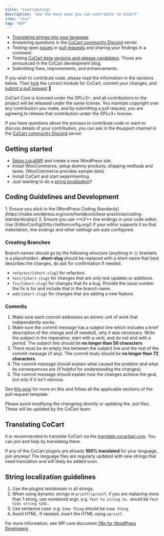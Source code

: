 ```yaml
---
title: "Contributing"
description: "See the many ways you can contribute to CoCart"
icon: "star"
tag: "WIP"
---
```


- [Translating strings into your language](#translating-cocart).
- Answering questions in the [CoCart community Discord](https://cocartapi.com/community/?ref=mintlify) server.
- Testing open [issues](https://github.com/co-cart/co-cart/issues?q=is%3Aissue+is%3Aopen+sort%3Aupdated-desc) or [pull requests](https://github.com/co-cart/co-cart/pulls?q=is%3Apr+is%3Aopen+sort%3Aupdated-desc) and sharing your findings in a comment.
- Testing [CoCart beta versions and release candidates](https://github.com/co-cart/cocart-beta-tester). Those are announced in the CoCart development blog.
- Submitting fixes, improvements, and enhancements.

If you wish to contribute code, please read the information in the sections below. Then [fork](https://help.github.com/articles/fork-a-repo/) the correct module for CoCart, commit your changes, and [submit a pull request](https://help.github.com/articles/using-pull-requests/) 🎉

CoCart Core is licensed under the GPLv3+, and all contributions to the project will be released under the same license. You maintain copyright over any contribution you make, and by submitting a pull request, you are agreeing to release that contribution under the GPLv3+ license.

If you have questions about the process to contribute code or want to discuss details of your contribution, you can ask in the #support channel in the [CoCart community Discord](https://cocartapi.com/community/?ref=mintlify) server.

## Getting started

- [Setup LocalWP](https://localwp.com/releases/) and create a new WordPress site.
- Install WooCommerce, setup dummy products, shipping methods and taxes. (WooCommerce provides sample data)
- Install CoCart and start experimenting.
- Just wanting to do a [string localization](#string-localization-guidelines)?

## Coding Guidelines and Development

<Tip>
    1. Ensure you stick to the [WordPress Coding Standards](https://make.wordpress.org/core/handbook/best-practices/coding-standards/php/)
    2. Ensure you use **LF** line endings in your code editor. Use [EditorConfig](http://editorconfig.org/) if your editor supports it so that indentation, line endings and other settings are auto configured.
</Tip>

### Creating Branches

Branch names should go by the following structure (anything in `{}` brackets is a placeholder). **short-slug** should be replaced with a short name that best describes the changes, do ask for confirmation if needed.

- `refactor/{short-slug}` for refactors.
- `test/{short-slug}` for changes that are only test updates or additions.
- `fix/{short-slug}` for changes that fix a bug. Provide the issue number the fix is for and include that in the branch name.
- `add/{short-slug}` for changes that are adding a new feature.

### Commits

1. Make sure each commit addresses an atomic unit of work that independently works.
2. Make sure the commit message has a subject line which includes a brief description of the change and (if needed), why it was necessary. Write the subject in the imperative, start with a verb, and do not end with a period. The subject line should be **no longer than 50 characters**.
3. There must be an empty line between the subject line and the rest of the commit message (if any). The commit body should be **no longer than 72 characters**.
4. The commit message should explain what caused the problem and what its consequences are (if helpful for understanding the changes).
5. The commit message should explain how the changes achieve the goal, but only if it isn't obvious.

See [this post](https://chris.beams.io/posts/git-commit/) for more on this and follow all the applicable sections of the pull request template.

<Info>
    Please avoid modifying the changelog directly or updating the .pot files. These will be updated by the CoCart team.
</Info>

## Translating CoCart

It is recommended to translate CoCart via the [translate.cocartapi.com](https://translate.cocartapi.com/?ref=mintlify). You can join and help by translating there.

If any of the CoCart plugins are already **100% translated** for your language, join anyway! The language files are regularly updated with new strings that need translation and will likely be added soon.

## String localization guidelines

1. Use the plugins textdomain in all strings.
2. When using dynamic strings in `printf/sprintf`, if you are replacing more than 1 string, use numbered args. e.g. `Test %s string %s.` would be `Test %1$s string %2$s.`
3. Use sentence case. e.g. `Some Thing` should be `Some thing`.
4. Avoid HTML. If needed, insert the HTML using `sprintf`.

For more information, see WP core document [i18n for WordPress Developers](https://codex.wordpress.org/I18n_for_WordPress_Developers).
